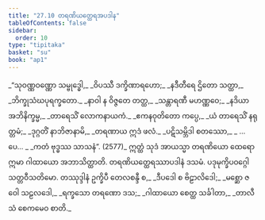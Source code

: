 ```yaml
---
title: "27.10 တရဏိယတ္ထေရအပဒါန"
tableOfContents: false
sidebar:
  order: 10
type: "tipitaka"
basket: "su"
book: "ap1"
---
```



<DynamicBreadcrumb />

<Division number="39" book="ap1" e="ch" v="20" p="264">

<Paragraph number="3214" type="verses" book="ap1">
_“သုဝဏ္ဏဝဏ္ဏော သမ္ဗုဒ္ဓေါ,_  
_ဝိပဿီ ဒက္ခိဏာရဟော;_  
_နဒီတီရေ ဌိတော သတ္ထာ,_  
_ဘိက္ခုသံဃပုရက္ခတော._  

</Paragraph>

</Division>
<Division number="40" book="ap1" e="ch" v="20" p="264">

<Paragraph number="3215" type="verses" book="ap1">
_နာဝါ န ဝိဇ္ဇတေ တတ္ထ,_  
_သန္တာရဏီ မဟဏ္ဏဝေ;_  
_နဒိယာ အဘိနိက္ခမ္မ,_  
_တာရေသိံ လောကနာယကံ._  

</Paragraph>

</Division>
<Division number="41" book="ap1" e="ch" v="20" p="264">

<Paragraph number="3216" type="verses" book="ap1">
_ဧကနဝုတိတော ကပ္ပေ,_  
_ယံ တာရေသိံ နရုတ္တမံ;_  
_ဒုဂ္ဂတိံ နာဘိဇာနာမိ,_  
_တရဏာယ ဣဒံ ဖလံ._  

</Paragraph>

</Division>
<Division number="42" book="ap1" e="ch" v="20" p="264">

<Paragraph number="3217" type="verses" book="ap1">
_ပဋိသမ္ဘိဒါ စတဿော,_  
_ …ပေ… _  
_ကတံ ဗုဒ္ဓဿ သာသနံ”. (2577)_  

</Paragraph>

<Paragraph number="3218" book="ap1">
ဣတ္ထံ သုဒံ အာယသ္မာ တရဏိယော ထေရော ဣမာ ဂါထာယော အဘာသိတ္ထာတိ.

</Paragraph>
</Division>

<Paragraph number="3219" type="center" book="ap1">
တရဏိယတ္ထေရဿာပဒါနံ ဒသမံ.



</Paragraph>

<Paragraph number="3220" type="center" book="ap1">
ပဒုမုက္ခိပဝဂ္ဂေါ သတ္တဝီသတိမော.



</Paragraph>

<Paragraph number="3221" type="center" book="ap1">
တဿုဒ္ဒါနံ


</Paragraph>

<Paragraph number="3222" type="verses" book="ap1">
ဥက္ခိပီ တေလစန္ဒီ စ,_  
_ဒီပဒေါ စ ဗိဠာလိဒေါ;_  
_မစ္ဆော ဇဝေါ သဠလဒေါ,_  
_ရက္ခသော တရဏော ဒသ;_  
_ဂါထာယော စေတ္ထ သင်္ခါတာ,_  
_တာလီသံ စေကမေဝ စာတိ._
</Paragraph>